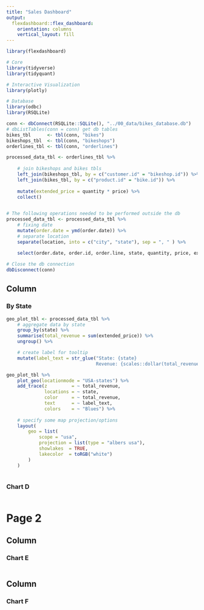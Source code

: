 ```yaml
---
title: "Sales Dashboard"
output: 
  flexdashboard::flex_dashboard:
    orientation: columns
    vertical_layout: fill
---
```


```r
library(flexdashboard)

# Core
library(tidyverse)
library(tidyquant)

# Interactive Visualization
library(plotly)

# Database
library(odbc)
library(RSQLite)

```


```r
conn <- dbConnect(RSQLite::SQLite(), "../00_data/bikes_database.db")
# dbListTables(conn = conn) get db tables
bikes_tbl      <- tbl(conn, "bikes")
bikeshops_tbl  <- tbl(conn, "bikeshops")
orderlines_tbl <- tbl(conn, "orderlines")

processed_data_tbl <- orderlines_tbl %>% 
    
    # join bikeshops and bikes tbls
    left_join(bikeshops_tbl, by = c("customer.id" = "bikeshop.id")) %>% 
    left_join(bikes_tbl, by = c("product.id" = "bike.id")) %>% 
    
    mutate(extended_price = quantity * price) %>% 
    collect()
    

# The following operations needed to be performed outside the db
processed_data_tbl <- processed_data_tbl %>%     
    # fixing date
    mutate(order.date = ymd(order.date)) %>% 
    # separate location
    separate(location, into = c("city", "state"), sep = ", " ) %>% 
    
    select(order.date, order.id, order.line, state, quantity, price, extended_price)

# Close the db connection
dbDisconnect(conn)
``` 


Column {data-width=350 .tabset .tabset-fade}
-----------------------------------------------------------------------

### By State

```r

geo_plot_tbl <- processed_data_tbl %>% 
    # aggregate data by state
    group_by(state) %>% 
    summarise(total_revenue = sum(extended_price)) %>% 
    ungroup() %>% 

    # create label for tooltip
    mutate(label_text = str_glue("State: {state}
                                 Revenue: {scales::dollar(total_revenue)}"))
```



```r
geo_plot_tbl %>% 
    plot_geo(locationmode = "USA-states") %>%
    add_trace(z         = ~ total_revenue, 
              locations = ~ state, 
              color     = ~ total_revenue,
              text      = ~ label_text,
              colors    = ~ "Blues") %>% 
    
    # specify some map projection/options
    layout(
        geo = list(
            scope = "usa",
            projection = list(type = "albers usa"),
            showlakes  = TRUE,
            lakecolor  = toRGB("white")
        )
    )
    

```



### Chart D

```r

```

Page 2 {data-orientation=columns}
=======================================================================

Column {data-width=200}
-----------------------------------------------------------------------

### Chart E

```r

```

Column {data-width=200}
-----------------------------------------------------------------------

### Chart F

```r

```

